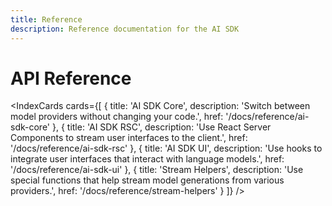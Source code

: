 ```yaml
---
title: Reference
description: Reference documentation for the AI SDK
---
```


# API Reference

<IndexCards
  cards={[
    {
      title: 'AI SDK Core',
      description: 'Switch between model providers without changing your code.',
      href: '/docs/reference/ai-sdk-core'
    },
    {
      title: 'AI SDK RSC',
      description:
        'Use React Server Components to stream user interfaces to the client.',
      href: '/docs/reference/ai-sdk-rsc'
    },
    {
      title: 'AI SDK UI',
      description:
        'Use hooks to integrate user interfaces that interact with language models.',
      href: '/docs/reference/ai-sdk-ui'
    },
    {
      title: 'Stream Helpers',
      description:
        'Use special functions that help stream model generations from various providers.',
      href: '/docs/reference/stream-helpers'
    }
  ]}
/>
